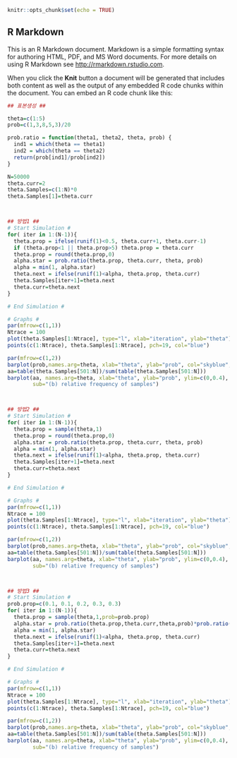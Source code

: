
```{r setup, include=FALSE}
knitr::opts_chunk$set(echo = TRUE)
```

## R Markdown

This is an R Markdown document. Markdown is a simple formatting syntax for authoring HTML, PDF, and MS Word documents. For more details on using R Markdown see <http://rmarkdown.rstudio.com>.

When you click the **Knit** button a document will be generated that includes both content as well as the output of any embedded R code chunks within the document. You can embed an R code chunk like this:

```{r}
## 표본생성 ##

theta=c(1:5)
prob=c(1,3,8,5,3)/20

prob.ratio = function(theta1, theta2, theta, prob) {
  ind1 = which(theta == theta1)
  ind2 = which(theta == theta2)
  return(prob[ind1]/prob[ind2])
}

N=50000
theta.curr=2
theta.Samples=c(1:N)*0
theta.Samples[1]=theta.curr



## 방법1 ##
# Start Simulation #
for( iter in 1:(N-1)){
  theta.prop = ifelse(runif(1)<0.5, theta.curr+1, theta.curr-1)
  if (theta.prop<1 || theta.prop>5) theta.prop = theta.curr
  theta.prop = round(theta.prop,0)
  alpha.star = prob.ratio(theta.prop, theta.curr, theta, prob)
  alpha = min(1, alpha.star)
  theta.next = ifelse(runif(1)<alpha, theta.prop, theta.curr)
  theta.Samples[iter+1]=theta.next
  theta.curr=theta.next
}

# End Simulation #

# Graphs #
par(mfrow=c(1,1))
Ntrace = 100
plot(theta.Samples[1:Ntrace], type="l", xlab="iteration", ylab="theta")
points(c(1:Ntrace), theta.Samples[1:Ntrace], pch=19, col="blue")

par(mfrow=c(1,2))
barplot(prob,names.arg=theta, xlab="theta", ylab="prob", col="skyblue", sub="(a) true probability")
aa=table(theta.Samples[501:N])/sum(table(theta.Samples[501:N]))
barplot(aa, names.arg=theta, xlab="theta", ylab="prob", ylim=c(0,0.4), col="skyblue",
        sub="(b) relative frequency of samples")



## 방법2 ##
# Start Simulation #
for( iter in 1:(N-1)){
  theta.prop = sample(theta,1)
  theta.prop = round(theta.prop,0)
  alpha.star = prob.ratio(theta.prop, theta.curr, theta, prob)
  alpha = min(1, alpha.star)
  theta.next = ifelse(runif(1)<alpha, theta.prop, theta.curr)
  theta.Samples[iter+1]=theta.next
  theta.curr=theta.next
}

# End Simulation #

# Graphs #
par(mfrow=c(1,1))
Ntrace = 100
plot(theta.Samples[1:Ntrace], type="l", xlab="iteration", ylab="theta")
points(c(1:Ntrace), theta.Samples[1:Ntrace], pch=19, col="blue")

par(mfrow=c(1,2))
barplot(prob,names.arg=theta, xlab="theta", ylab="prob", col="skyblue", sub="(a) true probability")
aa=table(theta.Samples[501:N])/sum(table(theta.Samples[501:N]))
barplot(aa, names.arg=theta, xlab="theta", ylab="prob", ylim=c(0,0.4), col="skyblue",
        sub="(b) relative frequency of samples")



## 방법3 ##
# Start Simulation #
prob.prop=c(0.1, 0.1, 0.2, 0.3, 0.3)
for( iter in 1:(N-1)){
  theta.prop = sample(theta,1,prob=prob.prop)
  alpha.star = prob.ratio(theta.prop,theta.curr,theta,prob)*prob.ratio(theta.curr,theta.prop,theta,prob.prop)
  alpha = min(1, alpha.star)
  theta.next = ifelse(runif(1)<alpha, theta.prop, theta.curr)
  theta.Samples[iter+1]=theta.next
  theta.curr=theta.next
}

# End Simulation #

# Graphs #
par(mfrow=c(1,1))
Ntrace = 100
plot(theta.Samples[1:Ntrace], type="l", xlab="iteration", ylab="theta")
points(c(1:Ntrace), theta.Samples[1:Ntrace], pch=19, col="blue")

par(mfrow=c(1,2))
barplot(prob,names.arg=theta, xlab="theta", ylab="prob", col="skyblue", sub="(a) true probability")
aa=table(theta.Samples[501:N])/sum(table(theta.Samples[501:N]))
barplot(aa, names.arg=theta, xlab="theta", ylab="prob", ylim=c(0,0.4), col="skyblue",
        sub="(b) relative frequency of samples")


```
